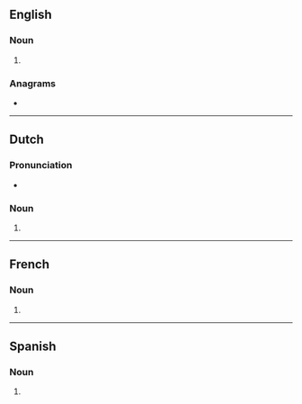 {{also|Piercings}}
==English==

===Noun===
{{head|en|noun form}}

# {{plural of|en|piercing}}

===Anagrams===
* {{anagrams|en|a=cegiinprs|precising|précising}}

----

==Dutch==

===Pronunciation===
* {{audio|nl|Nl-piercings.ogg|Audio}}

===Noun===
{{head|nl|noun plural form}}

# {{plural of|nl|piercing}}

----

==French==

===Noun===
{{head|fr|noun form|g=?}}

# {{plural of|fr|piercing}}

----

==Spanish==

===Noun===
{{head|es|noun form}}

# {{plural of|es|piercing}}